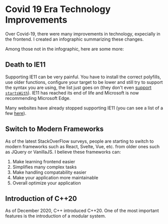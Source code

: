 

# Covid 19 Era Technology Improvements

Over Covid-19, there were many improvements in technology, expecially in the frontend. I created an <Link to='/infographic/tech-covid'>infographic</Link>
summarizing these changes.

Among those not in the infographic, here are some more:

## Death to IE11

Supporting IE11 can be very painful. You have to install the correct polyfills,
use older functions, configure your target to be lower and still try to support
the syntax you are using, the list just goes on (they don't even [support `startsWith`](https://developer.mozilla.org/en-US/docs/Web/JavaScript/Reference/Global_Objects/String/startsWith#browser_compatibility)).
IE11 has reached its end of life and Microsoft is now recommending Microsoft Edge.

Many websites have already stopped supporting IE11 (you can see a list of a few [here](https://death-to-ie11.com/)).

## Switch to Modern Frameworks

As of the latest StackOverFlow surveys, people are starting to switch to modern
frameworks such as React, Svelte, Vue, etc. from older ones such as JQuery or VanillaJS. I believe
these frameworks can:

1. Make learning frontend easier
2. Simplifies many complex tasks
3. Make handling compatability easier
4. Make your application more maintainable
5. Overall optimize your application

## Introduction of C++20

As of December 2020, C++ introduced C++20. One of the most important features
is the introduction of a modular system.
